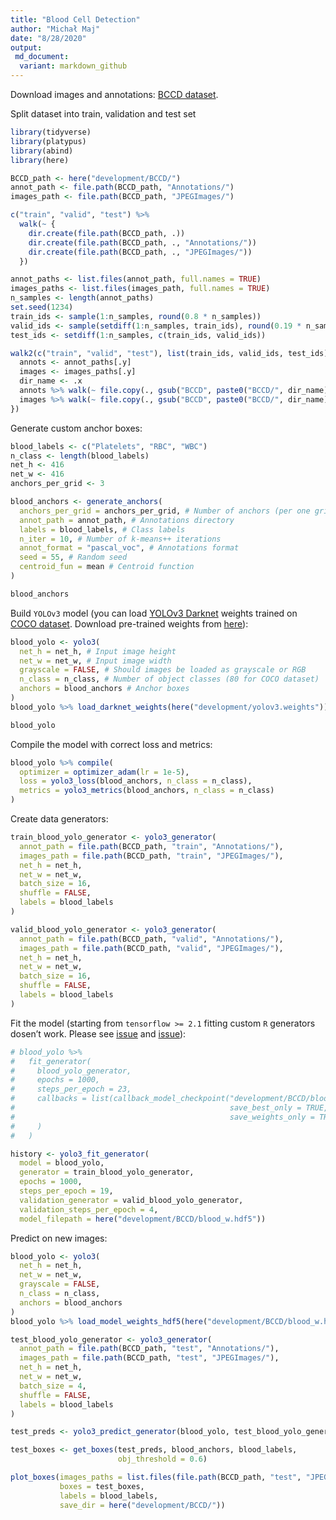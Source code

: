 ```yaml
---
title: "Blood Cell Detection"
author: "Michał Maj"
date: "8/28/2020"
output:
 md_document:
  variant: markdown_github
---
```


Download images and annotations: [BCCD dataset](https://www.kaggle.com/surajiiitm/bccd-dataset?).

Split dataset into train, validation and test set

```r
library(tidyverse)
library(platypus)
library(abind)
library(here)

BCCD_path <- here("development/BCCD/")
annot_path <- file.path(BCCD_path, "Annotations/")
images_path <- file.path(BCCD_path, "JPEGImages/")

c("train", "valid", "test") %>%
  walk(~ {
    dir.create(file.path(BCCD_path, .))
    dir.create(file.path(BCCD_path, ., "Annotations/"))
    dir.create(file.path(BCCD_path, ., "JPEGImages/"))
  })

annot_paths <- list.files(annot_path, full.names = TRUE)
images_paths <- list.files(images_path, full.names = TRUE)
n_samples <- length(annot_paths)
set.seed(1234)
train_ids <- sample(1:n_samples, round(0.8 * n_samples))
valid_ids <- sample(setdiff(1:n_samples, train_ids), round(0.19 * n_samples))
test_ids <- setdiff(1:n_samples, c(train_ids, valid_ids))

walk2(c("train", "valid", "test"), list(train_ids, valid_ids, test_ids), ~ {
  annots <- annot_paths[.y]
  images <- images_paths[.y]
  dir_name <- .x
  annots %>% walk(~ file.copy(., gsub("BCCD", paste0("BCCD/", dir_name), .)))
  images %>% walk(~ file.copy(., gsub("BCCD", paste0("BCCD/", dir_name), .)))
})
```

Generate custom anchor boxes:

```r
blood_labels <- c("Platelets", "RBC", "WBC")
n_class <- length(blood_labels)
net_h <- 416
net_w <- 416
anchors_per_grid <- 3

blood_anchors <- generate_anchors(
  anchors_per_grid = anchors_per_grid, # Number of anchors (per one grid) to generate
  annot_path = annot_path, # Annotations directory
  labels = blood_labels, # Class labels
  n_iter = 10, # Number of k-means++ iterations
  annot_format = "pascal_voc", # Annotations format
  seed = 55, # Random seed
  centroid_fun = mean # Centroid function
)

blood_anchors
```

Build `YOLOv3` model (you can load [YOLOv3 Darknet](https://pjreddie.com/darknet/yolo/) weights trained on [COCO dataset](https://cocodataset.org/#home). Download pre-trained weights from [here](https://pjreddie.com/media/files/yolov3.weights)):

```r
blood_yolo <- yolo3(
  net_h = net_h, # Input image height
  net_w = net_w, # Input image width
  grayscale = FALSE, # Should images be loaded as grayscale or RGB
  n_class = n_class, # Number of object classes (80 for COCO dataset)
  anchors = blood_anchors # Anchor boxes
)
blood_yolo %>% load_darknet_weights(here("development/yolov3.weights")) # Optional

blood_yolo
```

Compile the model with correct loss and metrics:

```r
blood_yolo %>% compile(
  optimizer = optimizer_adam(lr = 1e-5),
  loss = yolo3_loss(blood_anchors, n_class = n_class),
  metrics = yolo3_metrics(blood_anchors, n_class = n_class)
)
```

Create data generators:

```r
train_blood_yolo_generator <- yolo3_generator(
  annot_path = file.path(BCCD_path, "train", "Annotations/"),
  images_path = file.path(BCCD_path, "train", "JPEGImages/"),
  net_h = net_h,
  net_w = net_w,
  batch_size = 16,
  shuffle = FALSE,
  labels = blood_labels
)

valid_blood_yolo_generator <- yolo3_generator(
  annot_path = file.path(BCCD_path, "valid", "Annotations/"),
  images_path = file.path(BCCD_path, "valid", "JPEGImages/"),
  net_h = net_h,
  net_w = net_w,
  batch_size = 16,
  shuffle = FALSE,
  labels = blood_labels
)
```

Fit the model (starting from `tensorflow >= 2.1` fitting custom `R` generators dosen't work. Please see [issue](https://github.com/rstudio/keras/issues/1090) and [issue](https://github.com/rstudio/keras/issues/1073)):

```r
# blood_yolo %>%
#   fit_generator(
#     blood_yolo_generator,
#     epochs = 1000,
#     steps_per_epoch = 23,
#     callbacks = list(callback_model_checkpoint("development/BCCD/blood_w.hdf5",
#                                                save_best_only = TRUE,
#                                                save_weights_only = TRUE)
#     )
#   )

history <- yolo3_fit_generator(
  model = blood_yolo,
  generator = train_blood_yolo_generator,
  epochs = 1000,
  steps_per_epoch = 19,
  validation_generator = valid_blood_yolo_generator,
  validation_steps_per_epoch = 4,
  model_filepath = here("development/BCCD/blood_w.hdf5"))
```

Predict on new images:

```r
blood_yolo <- yolo3(
  net_h = net_h,
  net_w = net_w,
  grayscale = FALSE,
  n_class = n_class,
  anchors = blood_anchors
)
blood_yolo %>% load_model_weights_hdf5(here("development/BCCD/blood_w.hdf5"))

test_blood_yolo_generator <- yolo3_generator(
  annot_path = file.path(BCCD_path, "test", "Annotations/"),
  images_path = file.path(BCCD_path, "test", "JPEGImages/"),
  net_h = net_h,
  net_w = net_w,
  batch_size = 4,
  shuffle = FALSE,
  labels = blood_labels
)

test_preds <- yolo3_predict_generator(blood_yolo, test_blood_yolo_generator, 1)

test_boxes <- get_boxes(test_preds, blood_anchors, blood_labels,
                        obj_threshold = 0.6)

plot_boxes(images_paths = list.files(file.path(BCCD_path, "test", "JPEGImages/"), full.names = TRUE),
           boxes = test_boxes,
           labels = blood_labels,
           save_dir = here("development/BCCD/"))
```
